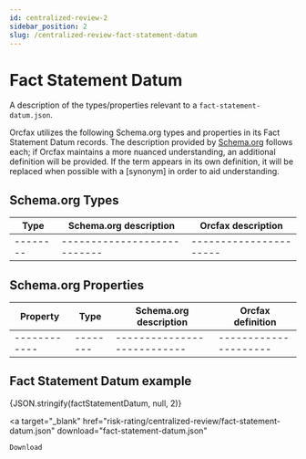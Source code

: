 ```yaml
---
id: centralized-review-2
sidebar_position: 2
slug: /centralized-review-fact-statement-datum
---
```



# Fact Statement Datum

A description of the types/properties relevant to a
`fact-statement-datum.json`.

Orcfax utilizes the following Schema.org types and properties in its Fact
Statement Datum records. The description provided by [Schema.org][schema-1]
follows each; if Orcfax maintains a more nuanced understanding, an additional
definition will be provided. If the term appears in its own definition, it will
be replaced when possible with a \[synonym\] in order to aid understanding.

[schema-1]: https://schema.org/

## Schema.org Types

| Type     | Schema.org description     | Orcfax description     |
| -------- | ---------------------------| ---------------------- |
| -------- | ---------------------------| ---------------------- |

## Schema.org Properties

| Property     | Type     | Schema.org description     | Orcfax definition     |
| ------------ | -------- | ---------------------------| --------------------- |
| ------------ | -------- | ---------------------------| --------------------- |

## Fact Statement Datum example

<CodeBlock language="json">{JSON.stringify(factStatementDatum, null, 2)}</CodeBlock>

<a
    target="_blank"
    href="risk-rating/centralized-review/fact-statement-datum.json"
    download="fact-statement-datum.json"
>
    Download
</a>
